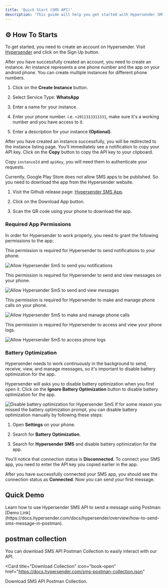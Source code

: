 ```yaml
---
title: 'Quick Start (SMS API)'
description: 'This guide will help you get started with Hypersender SMS API and send your first message.'
---
```


## ⚙️ How To Starts

<Steps>
<Step title="Create an account">

To get started, you need to create an account on Hypersender. Visit [Hypersender](https://app.hypersender.com/login) and click on the Sign Up button.


</Step>

<Step title="Create an Instance">

After you have successfully created an account, you need to create an instance. An instance represents a one phone number and the app on your android phone. You can create multiple instances for different phone numbers.

1. Click on the **Create Instance** button.

2. Select Service Type: **WhatsApp**

3. Enter a name for your instance.

4. Enter your phone number. i.e. `+2011313311331`, make sure it's a working number and you have access to it.

5. Enter a description for your instance **(Optional)**.

</Step>

<Step title="Copy API Key">

After you have created an instance successfully, you will be redirected to the instance listing page. You'll immediately see a notification to copy your API key. Click on the **Copy** button to copy the API key to your clipboard.

Copy `instanceId` and `apiKey`, you will need them to authenticate your requests.

</Step>

<Step title="Download the Hypersender SMS App">

Currently, Google Play Store does not allow SMS apps to be published. So you need to download the app from the Hypersender website.

1. Visit the Github release page: [Hypersender SMS App](https://github.com/hypersender/sms-app-releases/releases).

2. Click on the Download App button.

3. Scan the QR code using your phone to download the app.

### Required App Permissions

In order for Hypersender to work properly, you need to grant the following permissions to the app:

<Steps>

<Step title="Sending Notifications">

This permission is required for Hypersender to send notifications to your phone.

<Frame>
  <img src="/images/permissions/send-notifications.jpeg"
   alt="Allow Hypersender SmS to send you notifications"
  />
</Frame>

</Step>

<Step title="Send and View Messages">

This permission is required for Hypersender to send and view messages on your phone.

<Frame>
  <img src="/images/permissions/send-messages.jpeg"
   alt="Allow Hypersender SmS to send and view messages"
  />
</Frame>

</Step>

<Step title="Manage Phone Calls">

This permission is required for Hypersender to make and manage phone calls on your phone.

<Frame>
  <img src="/images/permissions/manage-phone-calls.jpeg"
   alt="Allow Hypersender SmS to make and manage phone calls"
  />
</Frame>

</Step>

<Step title="Access Phone Logs">

This permission is required for Hypersender to access and view your phone logs.

<Frame>
  <img src="/images/permissions/phone-logs.jpeg"
   alt="Allow Hypersender SmS to access phone logs"
  />
</Frame>

</Step>

</Steps>

### Battery Optimization

Hypersender needs to work continuously in the background to send, receive, view, and manage messages, so it's important to disable battery optimization for the app.

Hypersender will asks you to disable battery optimization when you first open it. Click on the **Ignore Battery Optimization** button to disable battery optimization for the app.

<Frame>
  <img src="/images/permissions/battery.jpeg"
   alt="Disable battery optimization for Hypersender SmS"
  />
</Frame>

<Warning>
If for some reason you missed the battery optimization prompt, you can disable battery optimization manually by following these steps:

1. Open **Settings** on your phone.

2. Search for **Battery Optimization**.

3. Search for **Hypersender SMS** and disable battery optimization for the app.
</Warning>
</Step>

<Step title="Connect your SMS App">

You'll notice that connection status is **Disconnected**. To connect your SMS app, you need to enter the API key you copied earlier in the app.

</Step>

<Step title="Send your first message">

After you have successfully connected your SMS app, you should see the connection status as **Connected**. Now you can send your first message.

</Step>

</Steps>

## Quick Demo

<Tip>
Learn how to use Hypersender SMS API to send a message using Postman: [Demo Link](https://docs.hypersender.com/docs/hypersender/overview/how-to-send-sms-message-in-postman).
</Tip>

## postman collection
You can download SMS API Postman Collection to easily interact with our API.

<Card
title="Download Collection"
icon="book-open"
href="https://docs.hypersender.com/sms-postman-collection.json"
>
  Download SMS API Postman Collection.
</Card>
